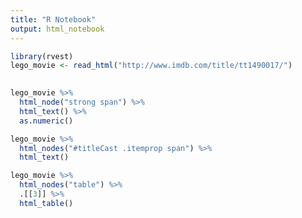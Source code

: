 ```yaml
---
title: "R Notebook"
output: html_notebook
---
```



```r
library(rvest)
lego_movie <- read_html("http://www.imdb.com/title/tt1490017/")
 
```

```r
lego_movie %>% 
  html_node("strong span") %>%
  html_text() %>%
  as.numeric()
```
```r
lego_movie %>%
  html_nodes("#titleCast .itemprop span") %>%
  html_text()
```
```r
lego_movie %>%
  html_nodes("table") %>%
  .[[3]] %>%
  html_table()
```


